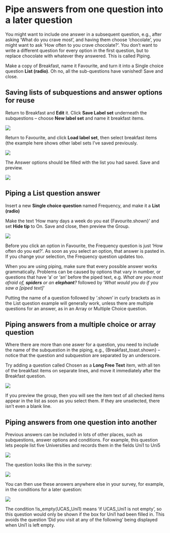 # Pipe answers from one question into a later question

You might want to include one answer in a subsequent question, e.g.,
after asking ‘What do you crave most’, and having them choose
‘chocolate’, you might want to ask ‘How often to you crave chocolate?’.
You don’t want to write a different question for every option in the
first question, but to replace chocolate with whatever they answered.
This is called Piping.

Make a copy of Breakfast, name it Favourite, and turn it into a Single
choice question **List (radio)**. Oh no, all the sub-questions have
vanished! Save and close.


## Saving lists of subquestions and answer options for reuse

Return to Breakfast and **Edit** it. Click **Save Label set** underneath
the subquestions – choose **New label set** and name it breakfast items.

![ ](media/image70.png)


Return to Favourite, and click **Load label set**, then select breakfast
items (the example here shows other label sets I’ve saved previously.

![ ](media/image71.png)

The Answer options should be filled with the list you had saved. Save
and preview.

![ ](media/image72.png)


## Piping a List question answer

Insert a new **Single choice question** named Frequency, and make it a
**List (radio)**

Make the text ‘How many days a week do you eat {Favourite.shown}’ and
set **Hide tip** to On. Save and close, then preview the Group.

![ ](media/image73.png)

Before you click an option in Favourite, the Frequency question is just
‘How often do you eat?’. As soon as you select an option, that answer is
pasted in. If you change your selection, the Frequency question updates
too.

When you are using piping, make sure that every possible answer works
grammatically. Problems can be caused by options that vary in number, or
questions that have ‘a’ or ‘an’ before the piped text, e.g. *What are
you most afraid of, **spiders** or an **elephant**?* followed by ‘*What
would you do if you saw a [piped text]*’

Putting the name of a question followed by ‘.shown’ in curly brackets as
in the List question example will generally work, unless there are
multiple questions for an answer, as in an Array or Multiple Choice
question.


## Piping answers from a multiple choice or array question

Where there are more than one aswer for a question, you need to include
the name of the subquestion in the piping, e.g., {Breakfast_toast.shown}
– notice that the question and subquestion are separated by an
underscore.

Try adding a question called Chosen as a **Long Free Text** item, with all ten of the breakfast items on separate lines, and move it immediately after the Breakfast question.

![ ](media/image74.png) 


If you preview the group, then you will see the item text of all checked
items appear in the list as soon as you select them. If they are
unselected, there isn’t even a blank line.


## Piping answers from one question into another

Previous answers can be included in lots of other places, such as
subquestions, answer options and conditions. For example, this question
lets people list five Universities and records them in the fields Uni1
to Uni5


![ ](media/image75.png)

The question looks like this in the survey:

![ ](media/image76.png)

You can then use these answers anywhere else in your survey, for
example, in the conditions for a later question:

![ ](media/image77.png)


The condition !is_empty(UCAS_Uni1) means ‘if UCAS_Uni1 is not empty’, so
this question would only be shown if the box for Uni1 had been filled
in. This avoids the question ‘Did you visit at any of the following’
being displayed when Uni1 is left empty.


